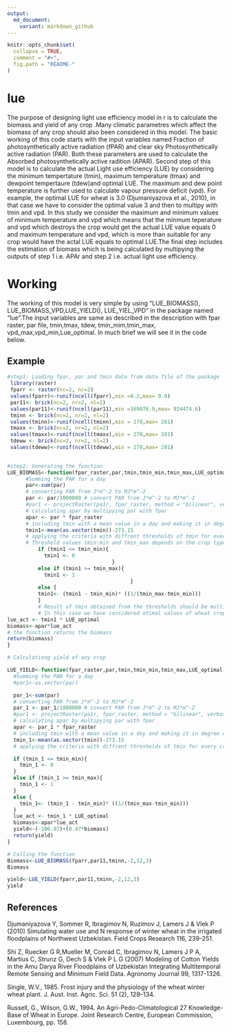 ---
output:
  md_document:
    variant: markdown_github
---

<!-- README.md is generated from README.Rmd. Please edit that file -->

```{r, echo = FALSE}
knitr::opts_chunk$set(
  collapse = TRUE,
  comment = "#>",
  fig.path = "README-"
)
```

# lue

The purpose of designing light use efficiency model in r is to calculate the  biomass and yield of any crop .Many climatic parametres which affect the biomass of any crop should also been considered in this model. The basic working of this code starts with the input variables named Fraction of photosynthetically active radiation (fPAR) and clear sky Photosynthetically active radiation (PAR). Both these parameters are used to calculate the Absorbed photosynthetically active radition (APAR). Second step of this model is to calculate the actual Light use efficiency (LUE) by considering the minimum tempertature (tmin), maximum temperature (tmax) and dewpoint tempertaure (tdew)and optimal LUE. The maximum and dew point temperature is further used to calculate vapour pressure deficit (vpd). For example, the optimal LUE for wheat is 3.0 (Djumaniyazova et al., 2010), in that case we have to consider the optimal value 3 and then to multipy with tmin and vpd. In this study we  consider the maximum and minimum values of minimum temperature and vpd which means that the minmum teperature and vpd which destroys the crop would get the actual LUE value equals 0 and maximum temperature and vpd, which is more than suitable for any crop would have the actal LUE equals to optimal LUE.The final step includes the estimation of biomass which is being calculated by multipying the outputs of step 1 i.e. APAr and step 2 i.e. actual light use efficiency.

# Working

The working of this model is very simple by using "LUE_BIOMASS(), LUE_BIOMASS_VPD,LUE_YIELD(), LUE_YIEL_VPD" in the package named "lue".The input variables are same as described in the description with fpar raster, par file, tmin,tmax, tdew, tmin_mim,tmin_max, vpd_max,vpd_min,Lue_optimal. In much brief we will see it in the code below.

## Example

```{r echo=TRUE}
#step1: Loading fpar, par and tmin data from data file of the package
 library(raster)
 fparr <- raster(nc=2, nr=2)
 values(fparr)<-runif(ncell(fparr),min =0.2,max= 0.8)
 par11<- brick(nc=2, nr=2, nl=2)
 values(par11)<-runif(ncell(par11),min =169076.9,max= 924474.6)
 tminn <- brick(nc=2, nr=2, nl=2)
 values(tminn)<-runif(ncell(tminn),min = 278,max= 281)
 tmaxx <- brick(nc=2, nr=2, nl=2)
 values(tmaxx)<-runif(ncell(tmaxx),min = 278,max= 281)
 tdeww <- brick(nc=2, nr=2, nl=2)
 values(tdeww)<-runif(ncell(tdeww),min = 278,max= 281)
 

```
```{r echo=TRUE}
#step2: Generating the function
LUE_BIOMASS<-function(fpar_raster,par,tmin,tmin_min,tmin_max,LUE_optimal) {
      #Summing the PAR for a day
      par<-sum(par)
      # converting PAR from J*m^-2 to MJ*m^-2
      par <- par/1000000 # convert PAR from J*m^-2 to MJ*m^-2
      #par1 <- projectRaster(pa1r, fpar_raster, method = "bilinear", verbose = TRUE)
      # calculating apar by multipying par with fpar
      apar <- par * fpar_raster
      # including tmin with a mean value in a day and making it in degree celsius
      tmin1<-mean(as.vector(tmin))-273.15
      # applying the criteria with diffrent thresholds of tmin for every crop
      # Threshold values tmin:min and tmin_max depends on the crop type. For example in this case we have       considered the wheat case with tmin_min = -2 degree celsius (Single 1985) and tmin:max = 12 degree       celsius (Russel and Wilson, 1994). 
          if (tmin1 <= tmin_min){
            tmin1 <- 0
                                  }
          else if (tmin1 >= tmin_max){
            tmin1 <- 1
                                        }
          else {
          tmin1<- (tmin1 - tmin_min)* ((1/(tmin_max-tmin_min)))
          }
          # Result of tmin obtained from the thresholds should be multiplied with optimal LUE
          # In this case we have considered otimal values of wheat crop i.e. 3.0.
lue_act <- tmin1 * LUE_optimal
biomass<-apar*lue_act
# the function returns the biomass
return(biomass)
}
```

```{r}
# Calculationg yield of any crop

LUE_YIELD<-function(fpar_raster,par,tmin,tmin_min,tmin_max,LUE_optimal) {
  #Summing the PAR for a day
  #par1<-as.vector(par)

  par_1<-sum(par)
  # converting PAR from J*m^-2 to MJ*m^-2
  par_1 <- par_1/1000000 # convert PAR from J*m^-2 to MJ*m^-2
  #par1 <- projectRaster(pa1r, fpar_raster, method = "bilinear", verbose = TRUE)
  # calculating apar by multipying par with fpar
  apar <- par_1 * fpar_raster
  # including tmin with a mean value in a day and making it in degree celsius
  tmin_1<-mean(as.vector(tmin))-273.15
  # applying the criteria with diffrent thresholds of tmin for every crop

  if (tmin_1 <= tmin_min){
    tmin_1 <- 0
  }
  else if (tmin_1 >= tmin_max){
    tmin_1 <- 1
  }
  else {
    tmin_1<- (tmin_1 - tmin_min)* ((1/(tmin_max-tmin_min)))
  }
  lue_act <- tmin_1 * LUE_optimal
  biomass<-apar*lue_act
  yield<-(-106.97)+(0.47*biomass)
  return(yield)
}

```




```{r echo=TRUE, message=FALSE, warning=FALSE}
# Calling the function
Biomass<-LUE_BIOMASS(fparr,par11,tminn,-2,12,3)
Biomass

yield<-LUE_YIELD(fparr,par11,tminn,-2,12,3)
yield

```


## References
Djumaniyazova Y, Sommer R, Ibragimov N, Ruzimov J, Lamers J & Vlek P (2010) Simulating water use and N response of winter wheat in the irrigated floodplains of Northwest Uzbekistan. Field Crops Research 116, 239-251.

Shi Z, Ruecker G R,Mueller M, Conrad C, Ibragimov N, Lamers J P A, Martius C, Strunz G, Dech S & Vlek P L G (2007) Modeling of Cotton Yields in the Amu Darya River Floodplains of Uzbekistan Integrating Multitemporal Remote Sensing and Minimum Field Data. Agronomy Journal 99, 1317-1326.

Single, W.V., 1985. Frost injury and the physiology of the wheat winter wheat plant. J. Aust. Inst. Agric. Sci. 51 (2), 128–134.

Russell, G., Wilson, G.W., 1994. An Agri-Pedo-Climatological  27 Knowledge-Base of Wheat in Europe. Joint Research Centre, European Commission, Luxembourg, pp. 158.
